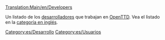 [[Translation:Main/en/Developers]]

Un listado de los [[Main/es/Desarrolladores|desarrolladores]] que trabajan en [[Main/es/OpenTTD|OpenTTD]].
Vea el listado en la [[Category/en/Developers|categoría en inglés]].

[[Category:es/Desarrollo]]
[[Category:es/Usuarios]]